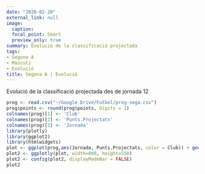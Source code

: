 ```yaml
---
date: "2020-02-20"
external_link: null
image:
  caption: 
  focal_point: Smart
  preview_only: true
summary: Evolució de la classificació projectada
tags:
- Segona A
- Masculí
- Evolució
title: Segona A | Evolució
---
```

Evolució de la classificació projectada des de jornada 12
<br>
```r
prog <- read.csv("~/Google Drive/Futbol/prog-sega.csv")
prog$points <- round(prog$points, digits = 1)
colnames(prog)[1] <- 'Club'
colnames(prog)[2] <- 'Punts.Projectats'
colnames(prog)[3] <- 'Jornada'
library(plotly)
library(ggplot2)
library(htmlwidgets)
plot <- ggplot(prog,aes(Jornada, Punts.Projectats, color = Club)) + geom_line() + labs(y = "Punts Projectats") + theme_minimal()
plot2 <- ggplotly(plot, width=800, height=550)
plot2 <- config(plot2, displayModeBar = FALSE)
plot2
```
<br>
